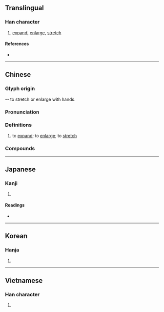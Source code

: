 {{character info/new}}
{{also|拡|扩}}
==Translingual==
{{Han simplified forms|擴|拡|扩}}

===Han character===
{{Han char|rn=64|rad=手|as=15|sn=18|four=50086|canj=QITC|ids=⿰扌廣}}

# [[expand]], [[enlarge]], [[stretch]]

====References====
* {{Han ref|kx=0461.040|dkj=12895|dj=0810.120|hdz=31975.060|uh=64F4|ud=25844|bh=C258|bd=49752}}

----

==Chinese==
{{zh-forms|s=扩}}

===Glyph origin===
{{Han etym}}
{{Han compound|手|廣|alt1=扌|c1=s|c2=p|t1=hand|ls=psc}} -- to stretch or enlarge with hands.

===Pronunciation===
{{zh-pron
|m=kuò,tǎng,guàng
|c=kwok3,gwok3,kwong3,kong3
|h=pfs=
|md=
|mn=khok
|w=
|mc=y
|oc=y
|cat=
}}

===Definitions===
{{zh-hanzi}}

# to [[expand]]; to [[enlarge]]; to [[stretch]]

===Compounds===
{{zh-der|彩擴|擴充解釋|擴充|擴編|擴大機|擴軍|擴及|海底擴張|擴增|擴權|沖擴|擴印|擴散|擴音器|擴胸器|擴大|擴音|擴張戰果|擴散作用|擴張|擴建|擴分|擴展}}

----

==Japanese==
{{ja-kanji forms|拡|擴}}

===Kanji===
{{ja-kanji|grade=|rs=手15|shin=拡}}

# {{defn|lang=ja|sort=手15}}

====Readings====
* {{ja-readings|on=[[かく]] (kaku)|kun=[[ひろがる]] (hirogaru), [[ひろげる]] (hirogeru), [[はる]] (haru)}}

----

==Korean==

===Hanja===
{{ko-hanja|hangeul=[[확]], [[광]]|eumhun=|rv=hwak, gwang|mr=hwak, kwang|y=hwak, kwang}}

# {{defn|lang=ko|sort=手15}}

----

==Vietnamese==

===Han character===
{{vi-readings|rs=手15|hanviet=[[quẳng]], [[huếch]], [[khoác]], [[khoách]], [[khuếch]]}}

# {{defn|lang=vi|sort=手15}}

{{cln|vi|Han tu}}